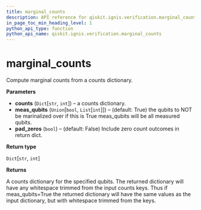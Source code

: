 ```yaml
---
title: marginal_counts
description: API reference for qiskit.ignis.verification.marginal_counts
in_page_toc_min_heading_level: 1
python_api_type: function
python_api_name: qiskit.ignis.verification.marginal_counts
---
```


# marginal\_counts

<Function id="qiskit.ignis.verification.marginal_counts" isDedicatedPage={true} github="https://github.com/qiskit-community/qiskit-ignis/tree/stable/0.3/qiskit/ignis/verification/tomography/data.py" signature="marginal_counts(counts, meas_qubits=True, pad_zeros=False)">
  Compute marginal counts from a counts dictionary.

  **Parameters**

  *   **counts** (`Dict`\[`str`, `int`]) – a counts dictionary.
  *   **meas\_qubits** (`Union`\[`bool`, `List`\[`int`]]) – (default: True) the qubits to NOT be marinalized over if this is True meas\_qubits will be all measured qubits.
  *   **pad\_zeros** (`bool`) – (default: False) Include zero count outcomes in return dict.

  **Return type**

  `Dict`\[`str`, `int`]

  **Returns**

  A counts dictionary for the specified qubits. The returned dictionary will have any whitespace trimmed from the input counts keys. Thus if meas\_qubits=True the returned dictionary will have the same values as the input dictionary, but with whitespace trimmed from the keys.
</Function>

